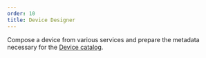 ---
order: 10
title: Device Designer
---


Compose a device from various services and prepare the metadata necessary
for the [Device catalog](/devices).

<DeviceDesigner />